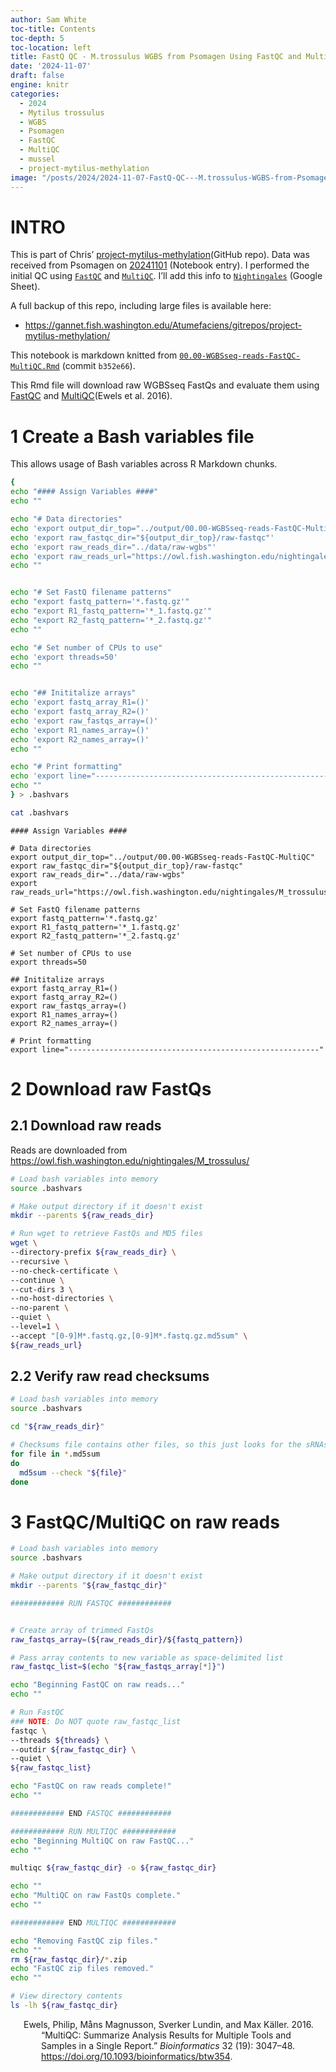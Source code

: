 ```yaml
---
author: Sam White
toc-title: Contents
toc-depth: 5
toc-location: left
title: FastQ QC - M.trossulus WGBS from Psomagen Using FastQC and MultiQC
date: '2024-11-07'
draft: false
engine: knitr
categories: 
  - 2024
  - Mytilus trossulus
  - WGBS
  - Psomagen
  - FastQC
  - MultiQC
  - mussel
  - project-mytilus-methylation
image: "/posts/2024/2024-11-07-FastQ-QC---M.trossulus-WGBS-from-Psomagen-Using-FastQC-and-MultiQC/20241107-mtro-screenshot-fastqc-example.png"
---
```

# INTRO

This is part of Chris' [project-mytilus-methylation](https://github.com/RobertsLab/project-mytilus-methylation)(GitHub repo). Data was received from Psomagen on [20241101](../2024-11-01-Data-Received---Mytilus-trossulus-WGBS-Data-from-Psomagen/index.qmd) (Notebook entry). I performed the initial QC using [`FastQC`](https://www.bioinformatics.babraham.ac.uk/projects/fastqc/) and [`MultiQC`](https://multiqc.info/). I'll add this info to [`Nightingales`](https://b.link/nightingales) (Google Sheet).

A full backup of this repo, including large files is available here:

- [https://gannet.fish.washington.edu/Atumefaciens/gitrepos/project-mytilus-methylation/](https://gannet.fish.washington.edu/Atumefaciens/gitrepos/project-mytilus-methylation/)

:::: {.callout-note}
This notebook is markdown knitted from [`00.00-WGBSseq-reads-FastQC-MultiQC.Rmd`](https://github.com/RobertsLab/project-mytilus-methylation/blob/b352e666f21e6e39f5843fd886e3502bf3b754ba/code/00.00-WGBSseq-reads-FastQC-MultiQC.Rmd) (commit `b352e66`).
:::


This Rmd file will download raw WGBSseq FastQs and evaluate them using
[FastQC](https://github.com/s-andrews/FastQC) and
[MultiQC](https://multiqc.info/)(Ewels et al. 2016).

# 1 Create a Bash variables file

This allows usage of Bash variables across R Markdown chunks.

``` bash
{
echo "#### Assign Variables ####"
echo ""

echo "# Data directories"
echo 'export output_dir_top="../output/00.00-WGBSseq-reads-FastQC-MultiQC"'
echo 'export raw_fastqc_dir="${output_dir_top}/raw-fastqc"'
echo 'export raw_reads_dir="../data/raw-wgbs"'
echo 'export raw_reads_url="https://owl.fish.washington.edu/nightingales/M_trossulus/"'
echo ""


echo "# Set FastQ filename patterns"
echo "export fastq_pattern='*.fastq.gz'"
echo "export R1_fastq_pattern='*_1.fastq.gz'"
echo "export R2_fastq_pattern='*_2.fastq.gz'"
echo ""

echo "# Set number of CPUs to use"
echo 'export threads=50'
echo ""


echo "## Inititalize arrays"
echo 'export fastq_array_R1=()'
echo 'export fastq_array_R2=()'
echo 'export raw_fastqs_array=()'
echo 'export R1_names_array=()'
echo 'export R2_names_array=()'
echo ""

echo "# Print formatting"
echo 'export line="--------------------------------------------------------"'
echo ""
} > .bashvars

cat .bashvars
```

    #### Assign Variables ####

    # Data directories
    export output_dir_top="../output/00.00-WGBSseq-reads-FastQC-MultiQC"
    export raw_fastqc_dir="${output_dir_top}/raw-fastqc"
    export raw_reads_dir="../data/raw-wgbs"
    export raw_reads_url="https://owl.fish.washington.edu/nightingales/M_trossulus/"

    # Set FastQ filename patterns
    export fastq_pattern='*.fastq.gz'
    export R1_fastq_pattern='*_1.fastq.gz'
    export R2_fastq_pattern='*_2.fastq.gz'

    # Set number of CPUs to use
    export threads=50

    ## Inititalize arrays
    export fastq_array_R1=()
    export fastq_array_R2=()
    export raw_fastqs_array=()
    export R1_names_array=()
    export R2_names_array=()

    # Print formatting
    export line="--------------------------------------------------------"

# 2 Download raw FastQs

## 2.1 Download raw reads

Reads are downloaded from
<https://owl.fish.washington.edu/nightingales/M_trossulus/>

``` bash
# Load bash variables into memory
source .bashvars

# Make output directory if it doesn't exist
mkdir --parents ${raw_reads_dir}

# Run wget to retrieve FastQs and MD5 files
wget \
--directory-prefix ${raw_reads_dir} \
--recursive \
--no-check-certificate \
--continue \
--cut-dirs 3 \
--no-host-directories \
--no-parent \
--quiet \
--level=1 \
--accept "[0-9]M*.fastq.gz,[0-9]M*.fastq.gz.md5sum" \
${raw_reads_url}
```

## 2.2 Verify raw read checksums

``` bash
# Load bash variables into memory
source .bashvars

cd "${raw_reads_dir}"

# Checksums file contains other files, so this just looks for the sRNAseq files.
for file in *.md5sum
do
  md5sum --check "${file}"
done
```

# 3 FastQC/MultiQC on raw reads

``` bash
# Load bash variables into memory
source .bashvars

# Make output directory if it doesn't exist
mkdir --parents "${raw_fastqc_dir}"

############ RUN FASTQC ############


# Create array of trimmed FastQs
raw_fastqs_array=(${raw_reads_dir}/${fastq_pattern})

# Pass array contents to new variable as space-delimited list
raw_fastqc_list=$(echo "${raw_fastqs_array[*]}")

echo "Beginning FastQC on raw reads..."
echo ""

# Run FastQC
### NOTE: Do NOT quote raw_fastqc_list
fastqc \
--threads ${threads} \
--outdir ${raw_fastqc_dir} \
--quiet \
${raw_fastqc_list}

echo "FastQC on raw reads complete!"
echo ""

############ END FASTQC ############

############ RUN MULTIQC ############
echo "Beginning MultiQC on raw FastQC..."
echo ""

multiqc ${raw_fastqc_dir} -o ${raw_fastqc_dir}

echo ""
echo "MultiQC on raw FastQs complete."
echo ""

############ END MULTIQC ############

echo "Removing FastQC zip files."
echo ""
rm ${raw_fastqc_dir}/*.zip
echo "FastQC zip files removed."
echo ""

# View directory contents
ls -lh ${raw_fastqc_dir}
```

<div id="refs" class="references csl-bib-body hanging-indent">

<div id="ref-ewels2016" class="csl-entry">

Ewels, Philip, Måns Magnusson, Sverker Lundin, and Max Käller. 2016.
“MultiQC: Summarize Analysis Results for Multiple Tools and Samples in a
Single Report.” *Bioinformatics* 32 (19): 3047–48.
<https://doi.org/10.1093/bioinformatics/btw354>.

</div>

</div>
